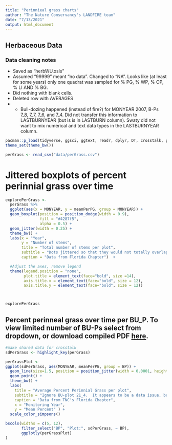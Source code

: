 ```yaml
---
title: "Perinnieal grass charts"
author: "The Nature Conservancy's LANDFIRE team"
date: "7/13/2021"
output: html_document
---
```



## Herbaceous Data

### Data cleaning notes

* Saved as "herbWU.xsls"
* Assumed "99999" meant "no data". Changed to "NA".  Looks like (at least for some years) only one quadrat was sampled for % PG, % WP, % OP, % LI AND % BG.
* Did nothing with blank cells.
* Deleted row with AVERAGES
* * Bull-dozing happened (instead of fire?) for MONYEAR 2007, B-Ps 7_8, 7_7, 7_6, and 7_4.  Did not transfer this information to LASTBURNYEAR (but is is in LASTBURN column). Swaty did not want to mix numerical and text data types in the LASTBURNYEAR column.


```r
pacman::p_load(tidyverse, ggsci, ggtext, readr, dplyr, DT, crosstalk, plotly, ggforce)
theme_set(theme_bw())
```

```r
perGrass <- read_csv("data/perGrass.csv")

```


# Jittered boxplots of percent perinnial grass over time

```r
explorePerGrass <-
  perGrass %>%
  ggplot(aes(x = MONYEAR, y = meanPerPG, group = MONYEAR)) +
  geom_boxplot(position = position_dodge(width = 0.9),
               fill = "#4287f5",
               alpha = 0.5) +
  geom_jitter(width = 0.25) +
  theme_bw() +
  labs(x = "Year",
       y = "Number of stems",
       title = "Total number of stems per plot",
       subtitle = "Dots jittered so that they would not totally overlap",
       caption = "Data from Florida Chapter")  +

  #Adjust the axes, remove legend
  theme(legend.position = "none",
        plot.title = element_text(face="bold", size =14),
        axis.title.x = element_text(face="bold", size = 12),
        axis.title.y = element_text(face="bold", size = 12))



explorePerGrass
```






## Percent perinneal grass over time per BU_P.  To view limited number of BU-Ps select from dropdown, or download compiled PDF [here](https://github.com/rswaty/ABRPweb/raw/master/wiregrassCharts.pdf).  

```r
#make shared data for crosstalk
sdPerGrass <- highlight_key(perGrass)

```



```r
perGrassPlot <-  
ggplot(sdPerGrass, aes(MONYEAR, meanPerPG, group = BP)) +
  geom_line(size=1.5, position = position_jitter(width = 0.0001, height = 1.0)) +
  geom_point() +
  theme_bw() +
  labs(
    title = "Average Percent Perinnial Grass per plot",
    subtitle = "Ignore BU-plot 21_4.  It appears to be a data issue, but we decided to not delete the data.",
    caption = "Data from TNC's Florida Chapter",
    x = "Monitoring Year",
    y = "Mean Percent" ) +
  scale_color_simpsons()

bscols(widths = c(5, 12),
       filter_select("BP", "Plot:", sdPerGrass, ~ BP),
       ggplotly(perGrassPlot)
)

```
